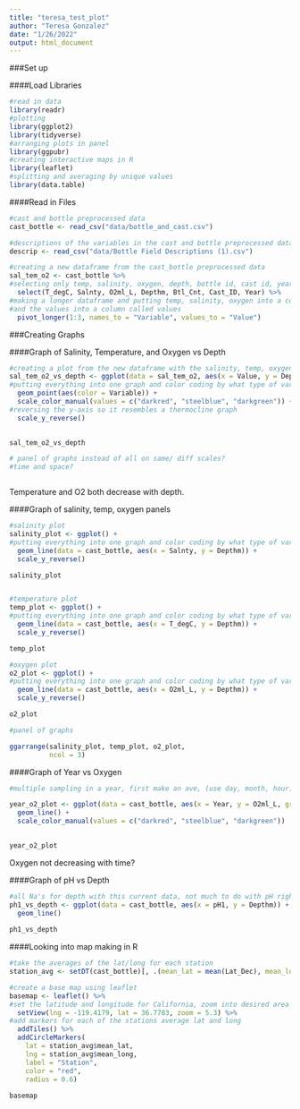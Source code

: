 ```yaml
---
title: "teresa_test_plot"
author: "Teresa Gonzalez"
date: "1/26/2022"
output: html_document
---
```


###Set up 

####Load Libraries
```r
#read in data 
library(readr)
#plotting 
library(ggplot2)
library(tidyverse)
#arranging plots in panel
library(ggpubr)
#creating interactive maps in R 
library(leaflet)
#splitting and averaging by unique values
library(data.table)
```

####Read in Files 
```r
#cast and bottle preprocessed data 
cast_bottle <- read_csv("data/bottle_and_cast.csv")

#descriptions of the variables in the cast and bottle preprocessed data 
descrip <- read_csv("data/Bottle Field Descriptions (1).csv")
```

```r

#creating a new dataframe from the cast_bottle preprocessed data 
sal_tem_o2 <- cast_bottle %>% 
#selecting only temp, salinity, oxygen, depth, bottle id, cast id, year for new dataframe
  select(T_degC, Salnty, O2ml_L, Depthm, Btl_Cnt, Cast_ID, Year) %>% 
#making a longer dataframe and putting temp, salinity, oxygen into a column called variable 
#and the values into a column called values 
  pivot_longer(1:3, names_to = "Variable", values_to = "Value")
```


###Creating Graphs 

####Graph of Salinity, Temperature, and Oxygen vs Depth 
```r
#creating a plot from the new dataframe with the salinity, temp, oxygen -> variable column 
sal_tem_o2_vs_depth <- ggplot(data = sal_tem_o2, aes(x = Value, y = Depthm)) + 
#putting everything into one graph and color coding by what type of variable 
  geom_point(aes(color = Variable)) + 
  scale_color_manual(values = c("darkred", "steelblue", "darkgreen")) + 
#reversing the y-axis so it resembles a thermocline graph 
  scale_y_reverse()
  

sal_tem_o2_vs_depth

# panel of graphs instead of all on same/ diff scales? 
#time and space? 



```
Temperature and O2 both decrease with depth. 

####Graph of salinity, temp, oxygen panels 
```r
#salinity plot 
salinity_plot <- ggplot() + 
#putting everything into one graph and color coding by what type of variable 
  geom_line(data = cast_bottle, aes(x = Salnty, y = Depthm)) + 
  scale_y_reverse()

salinity_plot


#temperature plot 
temp_plot <- ggplot() + 
#putting everything into one graph and color coding by what type of variable 
  geom_line(data = cast_bottle, aes(x = T_degC, y = Depthm)) + 
  scale_y_reverse()

temp_plot

#oxygen plot 
o2_plot <- ggplot() + 
#putting everything into one graph and color coding by what type of variable 
  geom_line(data = cast_bottle, aes(x = O2ml_L, y = Depthm)) + 
  scale_y_reverse()

o2_plot

#panel of graphs

ggarrange(salinity_plot, temp_plot, o2_plot, 
          ncol = 3)

```



####Graph of Year vs Oxygen 
```r

#multiple sampling in a year, first make an ave, (use day, month, hour), use just one depth, or location 

year_o2_plot <- ggplot(data = cast_bottle, aes(x = Year, y = O2ml_L, group = )) + 
  geom_line() + 
  scale_color_manual(values = c("darkred", "steelblue", "darkgreen"))
  

year_o2_plot
```
Oxygen not decreasing with time? 


####Graph of pH vs Depth 
```r

#all Na's for depth with this current data, not much to do with pH right now 
ph1_vs_depth <- ggplot(data = cast_bottle, aes(x = pH1, y = Depthm)) + 
  geom_line()
  
ph1_vs_depth
```
####Looking into map making in R 
```r
#take the averages of the lat/long for each station 
station_avg <- setDT(cast_bottle)[, .(mean_lat = mean(Lat_Dec), mean_long = mean(Lon_Dec)), by = Sta_ID]

#create a base map using leaflet 
basemap <- leaflet() %>% 
#set the latitude and longitude for California, zoom into desired area 
  setView(lng = -119.4179, lat = 36.7783, zoom = 5.3) %>%
#add markers for each of the stations average lat and long 
  addTiles() %>%
  addCircleMarkers(
    lat = station_avg$mean_lat, 
    lng = station_avg$mean_long, 
    label = "Station", 
    color = "red", 
    radius = 0.6)
  
basemap



```


